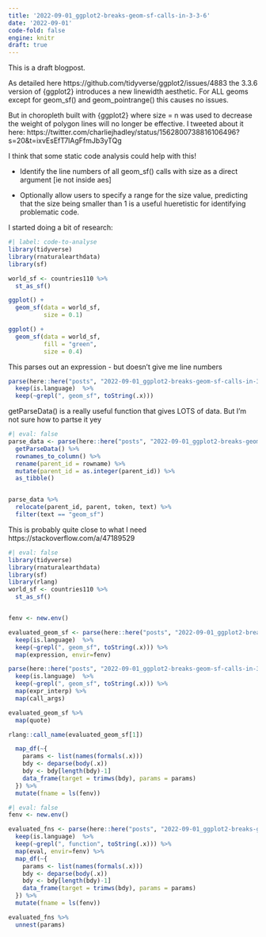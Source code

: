 ```yaml
---
title: '2022-09-01_ggplot2-breaks-geom-sf-calls-in-3-3-6'
date: '2022-09-01'
code-fold: false
engine: knitr
draft: true
---
```


This is a draft blogpost. 

As detailed here https://github.com/tidyverse/ggplot2/issues/4883 the 3.3.6 version of {ggplot2} introduces a new linewidth aesthetic. For ALL geoms except for geom_sf() and geom_pointrange() this causes no issues.

But in choropleth built with {ggplot2} where size = n was used to decrease the weight of polygon lines will no longer be effective. I tweeted about it here: https://twitter.com/charliejhadley/status/1562800738816106496?s=20&t=ixvEsEfT7lAgFfmJb3yTQg

I think that some static code analysis could help with this!

- Identify the line numbers of all geom_sf() calls with size as a direct argument [ie not inside aes]

- Optionally allow users to specify a range for the size value, predicting that the size being smaller than 1 is a useful hueretistic for identifying problematic code.

I started doing a bit of research:

```r
#| label: code-to-analyse
library(tidyverse)
library(rnaturalearthdata)
library(sf)

world_sf <- countries110 %>% 
  st_as_sf()

ggplot() +
  geom_sf(data = world_sf,
          size = 0.1)

ggplot() +
  geom_sf(data = world_sf,
          fill = "green",
          size = 0.4)
```

This parses out an expression - but doesn't give me line numbers

```r
parse(here::here("posts", "2022-09-01_ggplot2-breaks-geom-sf-calls-in-3-3-6", "code-to-analyse.R")) %>% 
  keep(is.language)  %>% 
  keep(~grepl(", geom_sf", toString(.x)))
```

getParseData() is a really useful function that gives LOTS of data. But I'm not sure how to partse it yey

```r
#| eval: false
parse_data <- parse(here::here("posts", "2022-09-01_ggplot2-breaks-geom-sf-calls-in-3-3-6", "code-to-analyse.R")) %>% 
  getParseData() %>% 
  rownames_to_column() %>% 
  rename(parent_id = rowname) %>% 
  mutate(parent_id = as.integer(parent_id)) %>% 
  as_tibble()


parse_data %>% 
  relocate(parent_id, parent, token, text) %>% 
  filter(text == "geom_sf")
```

This is probably quite close to what I need https://stackoverflow.com/a/47189529

```r
#| eval: false
library(tidyverse)
library(rnaturalearthdata)
library(sf)
library(rlang)
world_sf <- countries110 %>% 
  st_as_sf()


fenv <- new.env()

evaluated_geom_sf <- parse(here::here("posts", "2022-09-01_ggplot2-breaks-geom-sf-calls-in-3-3-6", "code-to-analyse.R")) %>% 
  keep(is.language)  %>% 
  keep(~grepl(", geom_sf", toString(.x))) %>% 
  map(expression, envir=fenv) 

parse(here::here("posts", "2022-09-01_ggplot2-breaks-geom-sf-calls-in-3-3-6", "code-to-analyse.R")) %>% 
  keep(is.language)  %>% 
  keep(~grepl(", geom_sf", toString(.x))) %>% 
  map(expr_interp) %>% 
  map(call_args)

evaluated_geom_sf %>% 
  map(quote)

rlang::call_name(evaluated_geom_sf[1])

  map_df(~{
    params <- list(names(formals(.x)))
    bdy <- deparse(body(.x))
    bdy <- bdy[length(bdy)-1]
    data_frame(target = trimws(bdy), params = params)
  }) %>% 
  mutate(fname = ls(fenv))
```

```r
#| eval: false
fenv <- new.env()

evaluated_fns <- parse(here::here("posts", "2022-09-01_ggplot2-breaks-geom-sf-calls-in-3-3-6", "function-code.R")) %>% 
  keep(is.language)  %>% 
  keep(~grepl(", function", toString(.x))) %>% 
  map(eval, envir=fenv) %>% 
  map_df(~{
    params <- list(names(formals(.x)))
    bdy <- deparse(body(.x))
    bdy <- bdy[length(bdy)-1]
    data_frame(target = trimws(bdy), params = params)
  }) %>% 
  mutate(fname = ls(fenv))

evaluated_fns %>% 
  unnest(params)
```


